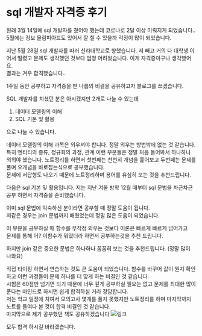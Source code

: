 # sql 개발자 자격증 후기

원래 3월 14일에 sql 개발자를 쳤어야 했는데 코로나로 2달 이상 미뤄지게 되었습니다..
5월에는 정보 올림피아드도 있어서 잘 칠 수 있을까 걱정이 많이 되었습니다.

지난 5월 28일 sql 개발자를 따러 신라대학교로 향했습니다. 저 빼고 거의 다 대학생 이어서 떨렸고 문제도 생각했던 것보다 엄청 어려웠습니다. 이게 자격증이구나 생각했어요.   
결과는 겨우 합격했습니다..

1주일 동안 공부하고 자격증을 딴 나름의 비결을 공유하고자 블로그를 쓰겠습니다.

SQL 개발자를 치셨던 분은 아시겠지만 2개로 나눌 수 있는데 
1. 데이터 모델링의 이해
2. SQL 기본 및 활용

으로 나눌 수 있습니다. 

데이터 모델링의 이해 과목은 외우셔야 합니다. 
정말 외우는 방법밖에 없는 것 같습니다.
특히 엔티티의 종류, 정규화의 과정, 관계 이런 부분들은 정말 처음 들어봐서 하나하나 외워야 했습니다. 
노트정리를 하면서 첫번째는 천천히 개념을 훑어보고 두번째는 문제를 풀며 오개념을 바로잡는식으로 공부했습니다.  
문제에 서답형도 나오기 때문에 노트정리하며 용어를 유심히 보는 것을 추천드립니다. 

다음은 sql 기본 및 활용입니다. 저는 지난 겨울 방학 12월 때부터 sql 문법을 차근차근 공부 하면서 자격증을 준비했습니다. 

이미 sql 문법에 익숙하신 분이라면 공부할 때 정말 도움이 됩니다.  
저같은 경우는 join 문법까지 배웠었는데 정말 많은 도움이 되었습니다.

이 부분을 공부하실 때 함수를 무작정 외우는 것보다 이론은 빠르게 빠르게 넘어가고  
문제를 통해 어? 이함수가 뭐였더라 하면서 공부하는것을 추천 드립니다.

하지만 join 같은 중요한 문법은 하나하나 꼼꼼히 보는 것을 추천드립니다. (정말 많이 나와요)

직접 타이핑 하면서 연습하는 것도 큰 도움이 되었습니다. 함수를 바꾸어 값이 뭔지 확인하고 이런 과정들이 문제 하나를 더 맞게 하는 비결인 것 같습니다.  
시험은 60점만 넘기면 되기 때문에 너무 깊게 공부하실 필요는 없고 문제를 최대한 많이 푼다는 마인드로 하시면 쉽게 합격하실 거라 장담합니다.  
저는 학교 일정에 치여서 모의고사 몇개를 풀지 못했지만 노트정리를 하며 마지막까지 노트를 들여다 본 것이 합격 비결인 것 같습니다.  
마지막으로 제가 공부했던 책도 공유하겠습니다 ![링크](http://www.yes24.com/Product/Goods/101623376)
 
모두 합격 하시길 바라겠습니다.
